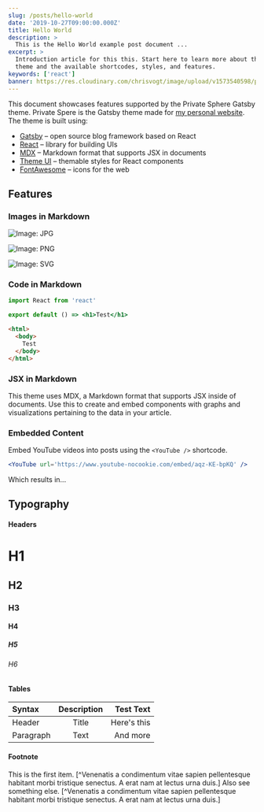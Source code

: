 ```yaml
---
slug: /posts/hello-world
date: '2019-10-27T09:00:00.000Z'
title: Hello World
description: >
  This is the Hello World example post document ...
excerpt: >
  Introduction article for this this. Start here to learn more about this
  theme and the available shortcodes, styles, and features.
keywords: ['react']
banner: https://res.cloudinary.com/chrisvogt/image/upload/v1573540598/photos/2019-nyc-world-pride/IMG_7034.jpg
---
```



This document showcases features supported by the Private Sphere Gatsby theme. Private Spere is the Gatsby theme made for [my personal website](https://www.chrisvogt.me). The theme is built using:

- [Gatsby](https://www.gatsbyjs.org/) – open source blog framework based on React
- [React](https://reactjs.org/) – library for building UIs
- [MDX](https://mdxjs.com/) – Markdown format that supports JSX in documents
- [Theme UI](https://theme-ui.com/) – themable styles for React components
- [FontAwesome](https://fontawesome.com/) – icons for the web

## Features

### Images in Markdown

![Image: JPG](./dancing-with-louise.jpg 'JPG demonstration image')

![Image: PNG](./demonstration-image.png 'PNG demonstration image')

![Image: SVG](./airplane.svg 'SVG demonstration image')

### Code in Markdown

```jsx
import React from 'react'

export default () => <h1>Test</h1>
```

```html
<html>
  <body>
    Test
  </body>
</html>
```

### JSX in Markdown

This theme uses MDX, a Markdown format that supports JSX inside of documents. Use this to create and embed components with graphs and visualizations pertaining to the data in your article.

<HelloWorld />

### Embedded Content

Embed YouTube videos into posts using the `<YouTube />` shortcode.

```jsx
<YouTube url='https://www.youtube-nocookie.com/embed/aqz-KE-bpKQ' />
```

Which results in...

<YouTube url='https://www.youtube-nocookie.com/embed/aqz-KE-bpKQ' />

## Typography

#### Headers

# H1

## H2

### H3

#### H4

##### H5

###### H6

#### Tables

| Syntax    | Description |   Test Text |
| :-------- | :---------: | ----------: |
| Header    |    Title    | Here's this |
| Paragraph |    Text     |    And more |

#### Footnote

This is the first item. [^Venenatis a condimentum vitae sapien pellentesque habitant morbi tristique senectus. A erat nam at lectus urna duis.] Also see something else. [^Venenatis a condimentum vitae sapien pellentesque habitant morbi tristique senectus. A erat nam at lectus urna duis.]
